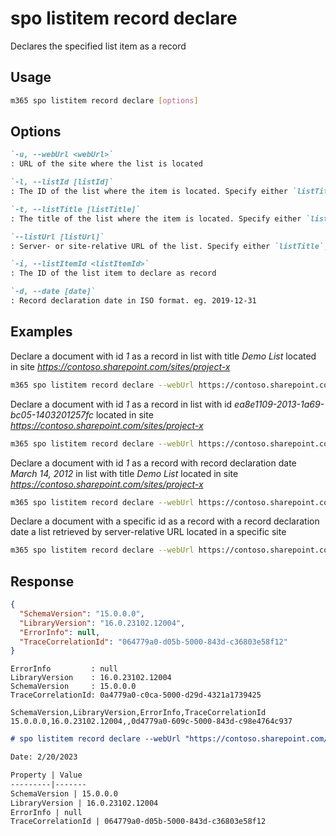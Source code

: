 
# spo listitem record declare

Declares the specified list item as a record

## Usage

```sh
m365 spo listitem record declare [options]
```

## Options

```md defintion-list
`-u, --webUrl <webUrl>`
: URL of the site where the list is located

`-l, --listId [listId]`
: The ID of the list where the item is located. Specify either `listTitle`, `listId` or `listUrl`

`-t, --listTitle [listTitle]`
: The title of the list where the item is located. Specify either `listTitle`, `listId` or `listUrl`

`--listUrl [listUrl]`
: Server- or site-relative URL of the list. Specify either `listTitle`, `listId` or `listUrl`

`-i, --listItemId <listItemId>`
: The ID of the list item to declare as record

`-d, --date [date]`
: Record declaration date in ISO format. eg. 2019-12-31
```

<Global />

## Examples

Declare a document with id _1_ as a record in list with title _Demo List_ located in site _https://contoso.sharepoint.com/sites/project-x_

```sh
m365 spo listitem record declare --webUrl https://contoso.sharepoint.com/sites/project-x --listTitle "Demo List" --listItemId 1
```

Declare a document with id _1_ as a record in list with id _ea8e1109-2013-1a69-bc05-1403201257fc_ located in site _https://contoso.sharepoint.com/sites/project-x_

```sh
m365 spo listitem record declare --webUrl https://contoso.sharepoint.com/sites/project-x --listId ea8e1109-2013-1a69-bc05-1403201257fc --listItemId 1
```

Declare a document with id _1_ as a record with record declaration date _March 14, 2012_ in list with title _Demo List_ located in site _https://contoso.sharepoint.com/sites/project-x_

```sh
m365 spo listitem record declare --webUrl https://contoso.sharepoint.com/sites/project-x --listTitle "Demo List" --listItemId 1 --date 2012-03-14
```

Declare a document with a specific id as a record with a record declaration date a list retrieved by server-relative URL located in a specific site

```sh
m365 spo listitem record declare --webUrl https://contoso.sharepoint.com/sites/project-x --listUrl '/sites/project-x/Lists/Demo List' --listItemId 1 --date 2013-09-03
```

## Response

<Tabs>
  <TabItem value="json" label="JSON">

  ```json
  {
    "SchemaVersion": "15.0.0.0",
    "LibraryVersion": "16.0.23102.12004",
    "ErrorInfo": null,
    "TraceCorrelationId": "064779a0-d05b-5000-843d-c36803e58f12"
  }
  ```

  </TabItem>
  <TabItem value="text" label="Text">

  ```text
  ErrorInfo         : null
  LibraryVersion    : 16.0.23102.12004
  SchemaVersion     : 15.0.0.0
  TraceCorrelationId: 0a4779a0-c0ca-5000-d29d-4321a1739425
  ```

  </TabItem>
  <TabItem value="csv" label="CSV">

  ```csv
  SchemaVersion,LibraryVersion,ErrorInfo,TraceCorrelationId
  15.0.0.0,16.0.23102.12004,,0d4779a0-609c-5000-843d-c98e4764c937
  ```

  </TabItem>
  <TabItem value="md" label="Markdown">

  ```md
  # spo listitem record declare --webUrl "https://contoso.sharepoint.com/sites/project-x" --listTitle "Demo List" --listItemId "1" --date "2012-03-14"
  
  Date: 2/20/2023

  Property | Value
  ---------|-------
  SchemaVersion | 15.0.0.0
  LibraryVersion | 16.0.23102.12004
  ErrorInfo | null
  TraceCorrelationId | 064779a0-d05b-5000-843d-c36803e58f12
  ```

  </TabItem>
</Tabs>
